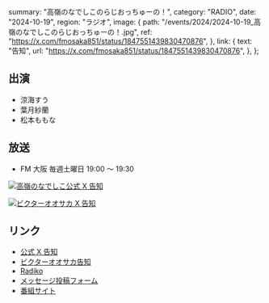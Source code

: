   summary: "高嶺のなでしこのらじおっちゅーの！",
  category: "RADIO",
  date: "2024-10-19",
  region: "ラジオ",
  image: {
    path: "/events/2024/2024-10-19_高嶺のなでしこのらじおっちゅーの！.jpg",
    ref: "https://x.com/fmosaka851/status/1847551439830470876",
  },
  link: {
    text: "告知",
    url: "https://x.com/fmosaka851/status/1847551439830470876",
  },
};

## 出演

- 涼海すう
- 葉月紗蘭
- 松本ももな

## 放送

- FM 大阪 毎週土曜日 19:00 ～ 19:30

[![高嶺のなでしこ公式 X 告知](/events/2024/2024-10-19_高嶺のなでしこのらじおっちゅーの！_2.jpg)](/events/2024/2024-10-19_高嶺のなでしこのらじおっちゅーの！_2.jpg)

[![ビクターオオサカ X 告知](/events/2024/2024-10-19_高嶺のなでしこのらじおっちゅーの！_3.jpg)](/events/2024/2024-10-19_高嶺のなでしこのらじおっちゅーの！_3.jpg)

## リンク

- [公式 X 告知](https://x.com/takanenofficial/status/1847570886930682156)
- [ビクターオオサカ告知](https://x.com/VictorE_osaka/status/1847594650946982338)
- [Radiko](https://radiko.jp/share/?sid=FMO&t=20241005190000)
- [メッセージ投稿フォーム](https://fmosaka.futureartist.net/enquete/354047)
- [番組サイト](https://www.fmosaka.net/_ct/17722199)
